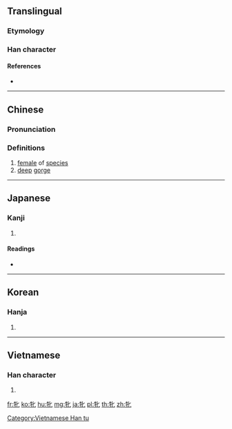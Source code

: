 {{also|牡}}
==Translingual==

===Etymology===
{{Han compound|牛|匕|c1=s|c2=p|t1=cattle|ls=psc}}

===Han character===
{{Han char|rn=93|rad=牛|as=02|sn=6|four=21510|canj=HQP|ids=⿰牛匕}}

====References====
* {{Han ref|kx=0697.020|dkj=19925|dj=1109.010|hdz=31800.040|uh=725D|ud=29277|bh=A6C9|bd=42697}}

----

==Chinese==
{{zh-forms}}

===Pronunciation===
{{zh-pron
|m=pìn
|c=pan5
|mc=y
|oc=y
|ma=
|cat=n
}}

===Definitions===
# [[female]] of [[species]]
# [[deep]] [[gorge]]

----

==Japanese==

===Kanji===
{{ja-kanji|grade=|rs=牛02}}

# {{defn|lang=ja|sort=牛02}}

====Readings====
* {{ja-readings|on=[[ひん]] (hin)|kun=[[めす]] (mesu)}}

----

==Korean==

===Hanja===
{{ko-hanja|hangeul=빈|eumhun=|rv=bin|mr=pin|y=pin}}

# {{defn|lang=ko|sort=牛02}}

----

==Vietnamese==

===Han character===
{{vi-readings|rs=牛02|hanviet=tẫn}}

# {{defn|vi|sort=牛02}}

[[Category:Vietnamese Han tu]]

[[fr:牝]]
[[ko:牝]]
[[hu:牝]]
[[mg:牝]]
[[ja:牝]]
[[pl:牝]]
[[th:牝]]
[[zh:牝]]
